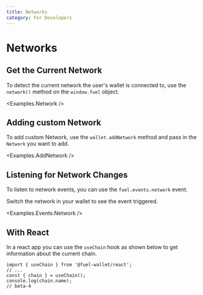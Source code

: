```yaml
---
title: Networks
category: For Developers
---
```


# Networks

## Get the Current Network

To detect the current network the user's wallet is connected to, use the `network()` method on the `window.fuel` object.

<CodeImport file="../../examples/Network.tsx" />

<Examples.Network />

## Adding custom Network

To add custom Network, use the `wallet.addNetwork` method and pass in the `Network` you want to add.

<CodeImport file="../../examples/AddNetwork.tsx" commentBlock="addNetwork" />

<Examples.AddNetwork />

## Listening for Network Changes

To listen to network events, you can use the `fuel.events.network` event.

<CodeImport file="../../examples/events/Network.tsx" commentBlock="network" />

Switch the network in your wallet to see the event triggered.

<Examples.Events.Network />

## With React

In a react app you can use the `useChain` hook as shown below to get information about the current chain.

```tsx
import { useChain } from '@fuel-wallet/react';
// ...
const { chain } = useChain();
console.log(chain.name);
// beta-4
```
